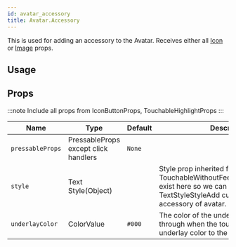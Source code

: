 ```yaml
---
id: avatar_accessory
title: Avatar.Accessory
---
```



This is used for adding an accessory to the Avatar.
Receives either all [Icon](icon#props) or [Image](image#props) props.

## Usage

## Props

:::note
Include all props from IconButtonProps, TouchableHighlightProps
:::

<div class='table-responsive'>

| Name             | Type                                 | Default | Description                                                                                                                                                                        |
| ---------------- | ------------------------------------ | ------- | ---------------------------------------------------------------------------------------------------------------------------------------------------------------------------------- |
| `pressableProps` | PressableProps except click handlers | `None`  |                                                                                                                                                                                    |
| `style`          | Text Style(Object)                   |         | Style prop inherited from TextProps and TouchableWithoutFeedbackPropertiesOnly exist here so we can have ViewStyle or TextStyleStyleAdd custom styling to the accessory of avatar. |
| `underlayColor`  | ColorValue                           | `#000`  | The color of the underlay that will show through when the touch is active.Add underlay color to the accessory of avatar.                                                           |

</div>
